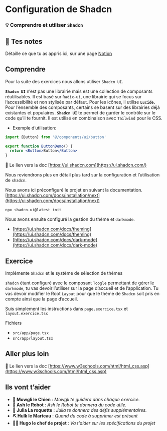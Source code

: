 # Configuration de Shadcn

### 💡 Comprendre et utiliser `Shadcn`

## 📝 Tes notes

Détaille ce que tu as appris ici, sur une page [Notion](https://go.mikecodeur.com/course-notes-template)

## Comprendre

Pour la suite des exercices nous allons utiliser `Shadcn UI`.

**`Shadcn UI`** n’est pas une librairie mais est une collection de composants réutilisables. Il est basé sur `Radix-ui`, une librairie qui se focus sur l’accessibilité et non stylisée par défaut. Pour les icônes, il utilise **`Lucide`.** Pour l’ensemble des composants, certains se basent sur des librairies déjà existantes et populaires.
**`Shadcn UI`** te permet de garder le contrôle sur le code qu’il te fournit. Il est utilisé en combinaison avec `Tailwind` pour le CSS.

- Exemple d’utilisation:

```jsx
import {Button} from '@/components/ui/button'

export function ButtonDemo() {
  return <Button>Button</Button>
}
```

📑 Le lien vers la doc [https://ui.shadcn.com](https://ui.shadcn.com/)

Nous reviendrons plus en détail plus tard sur la configuration et l’utilisation de `shadcn`.

Nous avons ici préconfiguré le projet en suivant la documentation. [https://ui.shadcn.com/docs/installation/next](https://ui.shadcn.com/docs/installation/next)

```tsx
npx shadcn-ui@latest init
```

Nous avons ensuite configuré la gestion du thème et `darkmode`.

- [https://ui.shadcn.com/docs/theming](https://ui.shadcn.com/docs/theming)
- [https://ui.shadcn.com/docs/dark-mode](https://ui.shadcn.com/docs/dark-mode)

## Exercice

Implémente `Shadcn` et le système de sélection de thèmes

`shadcn` étant configuré avec le composant `Toogle` permettant de gérer le `darkmode`, tu vas devoir l’utiliser sur la page d’accueil et de l’application. Tu vas devoir modifier le Root `Layout` pour que le thème de `Shadcn` soit pris en compte ainsi que la page d’accueil.

Suis simplement les instructions dans `page.exercice.tsx` et `layout.exercice.tsx`

Fichiers

- `src/app/page.tsx`
- `src/app/layout.tsx`

## Aller plus loin

📑 Le lien vers la doc [https://www.w3schools.com/html/html_css.asp](https://www.w3schools.com/html/html_css.asp)

## Ils vont t’aider

- **🐶 Mowgli le Chien** : _Mowgli te guidera dans chaque exercice._
- **🤖 Ash le Robot** : _Ash le Robot te donnera du code utile._
- **🚀 Julia La roquette** : _Julia te donnera des défis supplémentaires._
- **⛏️ Hulk le Marteau** : _Quand du code à supprimer est présent_
- **👨‍✈️ Hugo le chef de projet** : _Va t'aider sur les spécifications du projet_
